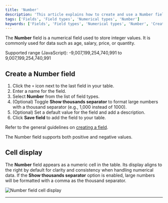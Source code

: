 ```yaml
---
title: 'Number'
description: 'This article explains how to create and use a Number field.'
tags: ['Fields', 'Field types', 'Numerical types', 'Number']
keywords: ['Fields', 'Field types', 'Numerical types', 'Number', 'Create number field']
---
```


The **Number** field is a numerical field used to store integer values. It is commonly used for data such as age, salary, price, or quantity.

<Callout type="warning">Supported range (JavaScript): -9,007,199,254,740,991 to 9,007,199,254,740,991</Callout>

## Create a Number field

1. Click the `+` icon next to the last field in your table.
2. Enter a name for the field.
3. Select **Number** from the list of field types.
4. (Optional) Toggle **Show thousands separator** to format large numbers with a thousand separator (e.g., 1,000 instead of 1000).
5. (Optional) Set a default value for the field and add a description.
6. Click **Save field** to add the field to your table.

Refer to the general guidelines on [creating a field](/docs/product-docs/fields#create-a-field).

<Callout type="info">The Number field supports both positive and negative values.</Callout>

## Cell display

The **Number** field appears as a numeric cell in the table. Its display aligns to the right by default for clarity and consistency when handling numerical data. If the **Show thousands separator** option is enabled, large numbers will be formatted with a comma as the thousand separator.

![Number field cell display](/img/v2/fields/types/numerical/number.png)

---